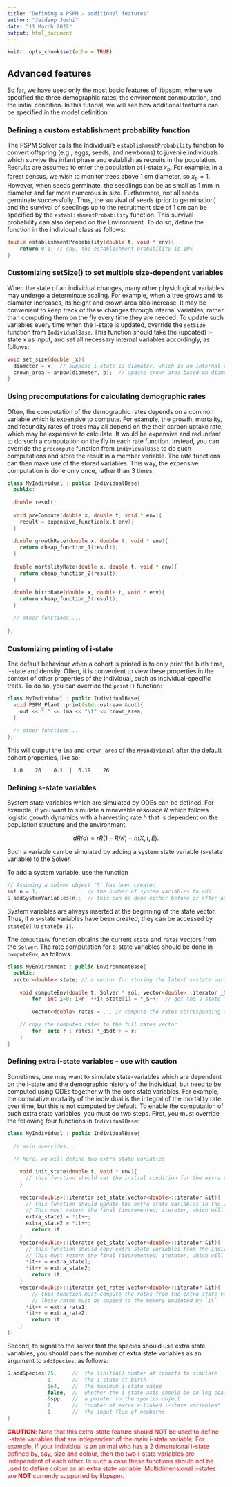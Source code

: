 ```yaml
---
title: "Defining a PSPM - additional features"
author: "Jaideep Joshi"
date: "11 March 2022"
output: html_document
---
```

  
```r
knitr::opts_chunk$set(echo = TRUE)
```

## Advanced features

So far, we have used only the most basic features of libpspm, where we specified the three demographic rates, the environment conmputation, and the initial condition. In this tutorial, we will see how additional features can be specified in the model definition. 

### Defining a custom establishment probability function

The PSPM Solver calls the Individual's `establishmentProbability` function to convert offspring (e.g., eggs, seeds, and newborns) to juvenile individuals which survive the infant phase and establish as recruits in the population. Recruits are assumed to enter the population at i-state $x_b$. For example, in a forest census, we wish to monitor trees above 1 cm diameter, so $x_b=1$. However, when seeds germinate, the seedlings can be as small as 1 mm in diameter and far more numerous in size. Furthermore, not all seeds germinate successfully. Thus, the survival of seeds (prior to germination) and the survival of seedlings up to the recruitment size of 1 cm can be specified by the `establishmentProbability` function. This survival probability can also depend on the Environment. To do so, define the function in the individual class as follows:

```c++
double establishmentProbability(double t, void * env){
	return 0.1; // say, the establishment probability is 10%
}
```

### Customizing setSize() to set multiple size-dependent variables

When the state of an individual changes, many other physiological variables may undergo a determinate scaling. For example, when a tree grows and its diamater increases, its height and crown area also increase. It may be convenient to keep track of these changes through internal variables, rather than computing them on the fly every time they are needed. To update such variables every time when the i-state is updated, override the `setSize` function from `IndividualBase`. This function should take the (updated) i-state $x$ as input, and set all necessary internal variables accordingly, as follows:

```c++
void set_size(double _x){
  diameter = x;  // suppose i-state is diamater, which is an internal variable
  crown_area = a*pow(diameter, b);  // update crown area based on diameter
}
```

### Using precomputations for calculating demographic rates

Often, the computation of the demographic rates depends on a common variable which is expensive to compute. For example, the growth, mortality, and fecundity rates of trees may all depend on the their carbon uptake rate, which may be expensive to calculate. It would be expensive and redundant to do such a computation on the fly in each rate function. Instead, you can override the `precompute` function from `IndividualBase` to do such computations and store the result in a member variable. The rate functions can then make use of the stored variables. This way, the expensive computation is done only once, rather than 3 times.

```c++
class MyIndividual : public IndividualBase{
  public:
  
  double result;
  
  void preCompute(double x, double t, void * env){
    result = expensive_function(x,t,env);
  }
  
  double growthRate(double x, double t, void * env){
  	return cheap_function_1(result);	
  }
  
  double mortalityRate(double x, double t, void * env){
  	return cheap_function_2(result);
  }
  
  double birthRate(double x, double t, void * env){
  	return cheap_function_3(result);
  }

  // other functions.... 
  
};
```


### Customizing printing of i-state

The default behaviour when a cohort is printed is to only print the birth time, i-state and density. Often, it is convenient to view these properties in the context of other properties of the individual, such as individual-specific traits. To do so, you can override the `print()` function:

```c++
class MyIndividual : public IndividualBase{
  void PSPM_Plant::print(std::ostream &out){
  	out << "|" << lma << "\t" << crown_area;
  }
  
  // other functions...
};
```

This will output the `lma` and `crown_area` of the `MyIndividual` after the default cohort properties, like so:

      1.0    20    0.1  |  0.19    26 



### Defining s-state variables

System state variables which are simulated by ODEs can be defined. For example, if you want to simulate a renewable resource $R$ which follows logistic growth dynamics with a harvesting rate $h$ that is dependent on the population structure and the environment,

$$
dR/dt = rR(1-R/K) - h(X,t,E).
$$

Such a variable can be simulated by adding a system state variable (s-state variable) to the Solver. 

To add a system variable, use the function

```c++
// Assuming a solver object 'S' has been created
int n = 1;                // the number of system variables to add
S.addSystemVariables(n);  // this can be done either before or after addSpecies()
```

System variables are always inserted at the beginning of the state vector. Thus, if $n$ s-state variables have been created, they can be accessed by `state[0]` to `state[n-1]`.

The `computeEnv` function obtains the current `state` and `rates` vectors from the `Solver`. The rate computation for s-state variables should be done in `computeEnv`, as follows.

```c++
class MyEnvironment : public EnvironmentBase{
  public:
  vector<double> state; // a vector for storing the latest s-state variables
  
	void computeEnv(double t, Solver * sol, vector<double>::iterator _S, vector<double>::iterator _dSdt){
		for (int i=0; i<n; ++i) state[i] = *_S++;  // get the s-state from the full state vector
		
		vector<double> rates = ... // compute the rates corresponding to each s-state variable

    // copy the computed rates to the full rates vector  
		for (auto r : rates) *_dSdt++ = r;
	}
}
```





### Defining extra i-state variables - use with caution

Sometimes, one may want to simulate state-variables which are dependent on the i-state and the demographic history of the individual, but need to be computed using ODEs together with the core state variables. For example, the cumulative mortality of the individual is the integral of the mortality rate over time, but this is not computed by default. To enable the computation of such extra state variables, you must do two steps. First, you must override the following four functions in `IndividualBase`:

```c++
class MyIndividual : public IndividualBase{
  
  // main overrides...
  
  // here, we will define two extra state variables

	void init_state(double t, void * env){
	  // this function should set the initial condition for the extra state variables from time and environment
	}
	
	vector<double>::iterator set_state(vector<double>::iterator &it){
	  // this function should update the extra state variables in the Individual from values starting at iterator it
	  // This must return the final (incremented) iterator, which will be cross checked to ensure that it was incremented as mny times as the number of extra state variables
	  extra_state1 = *it++;
	  extra_state2 = *it++;
		return it;
	}
	vector<double>::iterator get_state(vector<double>::iterator &it){
	  // this function should copy extra state variables from the Individual to the memory starting at iterator it
	  // This must return the final (incremented) iterator, which will be cross checked to ensure that it was incremented as mny times as the number of extra state variables
	  *it++ = extra_state1;
	  *it++ = extra_state2;
		return it;
	}
	vector<double>::iterator get_rates(vector<double>::iterator &it){
		// this function must compute the rates from the extra state variables that will be passed to the ODE solver
		// These rates must be copied to the memory pouinted by `it`
	  *it++ = extra_rate1;
	  *it++ = extra_rate2;
		return it;
	}
};
```

Second, to signal to the solver that the species should use extra state variables, you should pass the number of extra state variables as an argument to `addSpecies`, as follows:

```c++
S.addSpecies(25,     //  the (initial) number of cohorts to simulate
             1,      //  the i-state at birth
             1e4,    //  the maximum i-state value
             false,  //  whether the i-state axis should be on log scale
             &spp,   //  a pointer to the species object 
             2,      //  *number of extra x-linked i-state variables*
             1       //  the input flux of newborns
)
```

::: {style="color: red;"}
**CAUTION**: Note that this extra-state feature should NOT be used to define i-state variables that are independent of the main i-state variable. For example, if your individual is an animal who has a 2 dimensional i-state defined by, say, size and colour, then the two i-state variables are independent of each other. In such a case these functions should not be used to define colour as an extra state variable. Multidimensional i-states are **NOT** currently supported by libpspm.
:::




